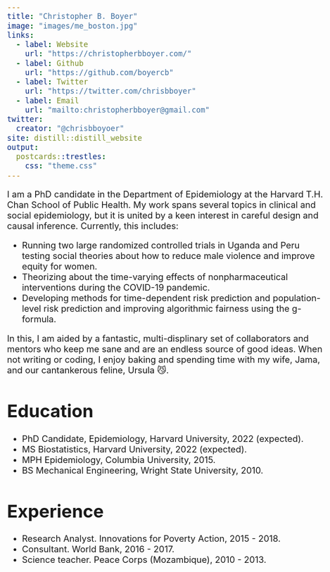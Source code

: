 ```yaml
---
title: "Christopher B. Boyer"
image: "images/me_boston.jpg"
links:
  - label: Website
    url: "https://christopherbboyer.com/"
  - label: Github
    url: "https://github.com/boyercb"
  - label: Twitter
    url: "https://twitter.com/chrisbboyer"
  - label: Email
    url: "mailto:christopherbboyer@gmail.com"
twitter:
  creator: "@chrisbboyoer"
site: distill::distill_website
output:
  postcards::trestles:
    css: "theme.css"
---
```


<style>
body {
  font-size: 1.25rem;
}
</style>

I am a PhD candidate in the Department of Epidemiology at the Harvard T.H. Chan School of Public Health. My work spans several topics in clinical and social epidemiology, but it is united by a keen interest in careful design and causal inference. Currently, this includes:

- Running two large randomized controlled trials in Uganda and Peru testing social theories about how to reduce male violence and improve equity for women. 
- Theorizing about the time-varying effects of nonpharmaceutical interventions during the COVID-19 pandemic.
- Developing methods for time-dependent risk prediction and population-level risk prediction and improving algorithmic fairness using the g-formula.

In this, I am aided by a fantastic, multi-displinary set of collaborators and mentors who keep me sane and are an endless source of good ideas. When not writing or coding, I enjoy baking and spending time with my wife, Jama, and our cantankerous feline, Ursula 😼. 

# Education

- PhD Candidate, Epidemiology, Harvard University, 2022 (expected).
- MS Biostatistics, Harvard University, 2022 (expected).
- MPH Epidemiology, Columbia University, 2015.
- BS Mechanical Engineering, Wright State University, 2010.

# Experience

- Research Analyst. Innovations for Poverty Action, 2015 - 2018.
- Consultant. World Bank, 2016 - 2017.
- Science teacher. Peace Corps (Mozambique), 2010 - 2013.
